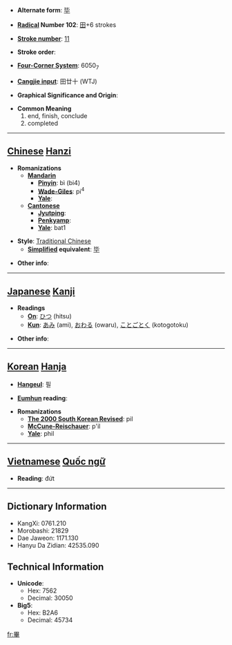 * '''Alternate form''': [[毕]]

* '''[[Wiktionary:Chinese radical index| Radical]] Number 102''': [[Wiktionary:Chinese radical index 田|田]]+6 strokes

* '''[[Wiktionary:Chinese total strokes index|Stroke number]]''': [[Wiktionary:Chinese total strokes index 11|11]]

* '''Stroke order''': 

* '''[[Wiktionary:Chinese four corner index|Four-Corner System]]''': 6050<sub>7</sub>

* '''[[Wiktionary:Chinese Cangjie index|Cangjie input]]''': 田廿十 (WTJ)

* '''Graphical Significance and Origin''': 

* '''Common Meaning'''
*#end, finish, conclude
*# completed


----

== [[Chinese]] [[Hanzi]] ==

* '''Romanizations'''
** '''[[Mandarin]]'''
*** '''[[Pinyin]]''': bì (bi4)
*** '''[[Wade-Giles]]''': pi<sup>4</sup>
*** '''[[Yale]]''': 
** '''[[Cantonese]]'''
*** '''[[Jyutping]]''':
*** '''[[Penkyamp]]''': 
*** '''[[Yale]]''': bat1

* '''Style''': [[Traditional Chinese]] 
** '''[[Simplified Chinese|Simplified]] equivalent''': [[毕]]

* '''Other info''': 

----

== [[Japanese]] [[Kanji]] ==

* '''Readings'''
** '''[[On]]''': [[ひつ]] (hitsu)
** '''[[Kun]]''': [[あみ]] (ami), [[おわる]] (owaru), [[ことごとく]] (kotogotoku)

* '''Other info''':  

----

== [[Korean]] [[Hanja]] ==

* '''[[Hangeul]]''': 필

* '''[[Eumhun]] reading''': 

* '''Romanizations'''
** '''[[The 2000 South Korean Revised Romanization|The 2000 South Korean Revised]]''': pil
** '''[[McCune-Reischauer]]''': p'il
** '''[[Yale]]''': phil


----

== [[Vietnamese]] [[Quốc ngữ]] ==

* '''Reading''': đứt

----

== Dictionary Information ==

* KangXi: 0761.210
* Morobashi: 21829
* Dae Jaweon: 1171.130
* Hanyu Da Zidian: 42535.090

== Technical Information ==

* '''Unicode''':
** Hex: 7562
** Decimal: 30050
* '''Big5''':
** Hex: B2A6
** Decimal: 45734

[[fr:畢]]